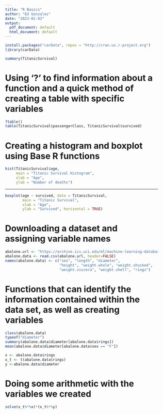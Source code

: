 ```yaml
---
title: "R Basics"
author: "Ed Gonzalez"
date: "2023-01-03"
output:
  pdf_document: default
  html_document: default
---
```


```r
install.packages("carData", repos = "http://cran.us.r-project.org")
library(carData)
```
```r
summary(TitanicSurvival)
```
# Using '?' to find information about a function and a quick method of creating a table with specific variables
```r
?table()
table(TitanicSurvival$passengerClass, TitanicSurvival$survived)
```

# Creating a histogram and boxplot using Base R functions
```r
hist(TitanicSurvival$age, 
     main = "Titanic Survival Histogram",
     xlab = "Age", 
     ylab = "Number of deaths")
```

* * *

```r
boxplot(age ~ survived, data = TitanicSurvival, 
        main = "Titanic Survival",
        xlab = "Age", 
        ylab = "Survived", horizontal = TRUE)
```

# Downloading a dataset and assigning variable names
```r
abalone.url <- "https://archive.ics.uci.edu/ml/machine-learning-databases/abalone/abalone.data"
abalone.data <- read.csv(abalone.url, header=FALSE)
names(abalone.data) <- c("sex", "length", "diameter",
                         "height", "weight.whole", "weight.shucked",
                         "weight.viscera", "weight.shell", "rings")
```
# Functions that can identify the information contained within the data set, as well as creating variables
```r
class(abalone.data)
typeof("diameter")
summary(abalone.data$diameter[abalone.data$rings])
mean(abalone.data$diameter[abalone.data$sex == "F"])

x <- abalone.data$rings
x_t <- t(abalone.data$rings)
y <-abalone.data$diameter
```
# Doing some arithmetic with the variables we created
```r
solve(x_t%*%x)*(x_t%*%y)
```